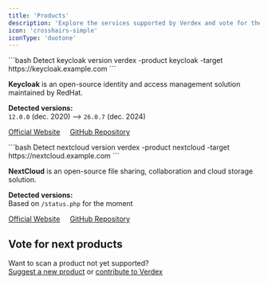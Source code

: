 ```yaml
---
title: 'Products'
description: 'Explore the services supported by Verdex and vote for the next ones.'
icon: 'crosshairs-simple'
iconType: 'duotone'
---
```



<Update label="keycloak">
  ```bash Detect keycloak version
  verdex -product keycloak -target https://keycloak.example.com
  ```

  **Keycloak** is an open-source identity and access management solution maintained by RedHat.

  **Detected versions:**  
  `12.0.0` (dec. 2020) --> `26.0.7` (dec. 2024)

  [Official Website](https://www.keycloak.org)     [GitHub Repository](https://github.com/keycloak/keycloak)
</Update>

<Update label="nextcloud">
  ```bash Detect nextcloud version
  verdex -product nextcloud -target https://nextcloud.example.com
  ```

  **NextCloud** is an open-source file sharing, collaboration and cloud storage solution.

  **Detected versions:**  
  Based on `/status.php` for the moment

  [Official Website](https://nextcloud.com)     [GitHub Repository](https://github.com/nextcloud)
</Update>

## Vote for next products

<CardGroup cols={2}>
  <ProductsVotes />
</CardGroup>

Want to scan a product not yet supported?  
[Suggest a new product](https://github.com/verdexlab/verdex/issues/new?assignees=&labels=product-suggestion&projects=&template=suggest-product.yml) 
or [contribute to Verdex](/contribute)
